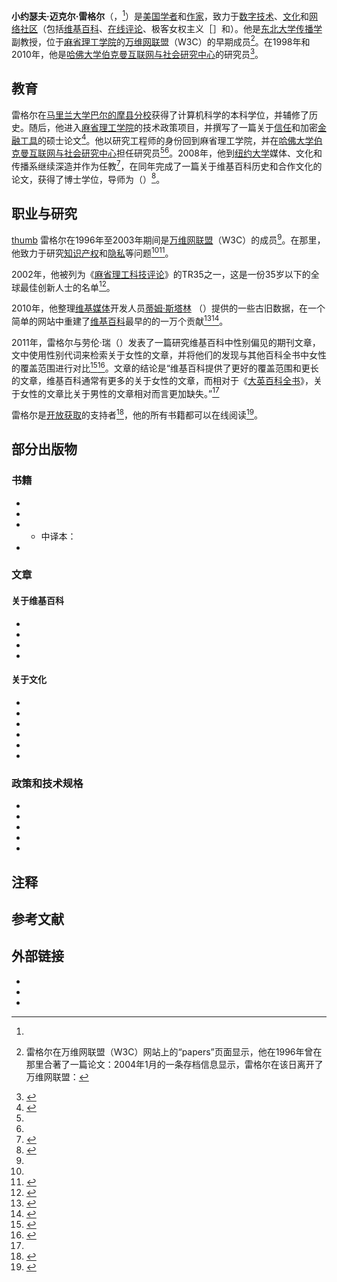{{Infobox person
| name = 小约瑟夫·迈克尔·雷格尔
| native_name = Joseph M. Reagle Jr.
| native_name_lang = en
| image = 09-1325-joseph (cropped).jpg
| image_size =
| alt = Joseph Reagle
| caption = 2019年的雷格尔
| birth_date = {{Birth year and age|1972}}<ref name=VIAF>{{VIAF|106756706}}</ref>
| birth_place = 
| birth_name = Joseph Michael Reagle Jr.
| nationality = {{USA}}
| education = [[马里兰大学巴尔的摩县分校|马里兰大学巴尔的摩县分校]]（1994年获得学士学位）<br/>[[麻省理工学院|麻省理工学院]]（1996年获得硕士学位）<br/>[[纽约大学|纽约大学]]（2008年获得博士学位）
| occupation = 教授、作家
| years_active = 1996年至今
| employer = [[东北大学_(美国)|美国东北大学]]
| known_for = 互联网研究
| notable_works = 《{{Link-en|诚信合作|Good Faith Collaboration|诚信合作：维基百科的文化}}》（''Good Faith Collaboration: The Culture of Wikipedia''）（2010）
| title = [[副教授|副教授]]
| term =
| awards = [[TR35|TR35]]（2002）<ref name=tr35/>
  | module            = {{Infobox scientist
  | embed             = yes
  | thesis_title      = ''In good faith: Wikipedia collaboration and the pursuit of the universal encyclopedia''
  | thesis_url        = http://search.proquest.com/docview/304527872/
  | thesis_year       = 2008
  | doctoral_advisor  = {{link-en|海伦·尼森鲍姆|Helen Nissenbaum}}（{{lang|en|Helen Nissenbaum}}）
  | doctoral_students = 
| website = {{official website}}
}}
}}
'''小约瑟夫·迈克尔·雷格尔'''（{{lang-en|Joseph Michael Reagle Jr.}}，{{bd|1972年}}<ref name=VIAF/>）是[[美国|美国]][[学者|学者]]和[[作家|作家]]，致力于[[数字技术|数字技术]]、[[文化|文化]]和[[网络社区|网络社区]]（包括[[维基百科|维基百科]]、[[在线评论|在线评论]]、极客女权主义［{{lang|en|geek feminism}}］和{{link-en|生活黑客|Life hack}}）。他是[[东北大学_(美国)|东北大学]][[传播学|传播学]]副教授，位于[[麻省理工学院|麻省理工学院]]的[[万维网联盟|万维网联盟]]（W3C）的早期成员<ref name=W3C2015jmr>{{cite web |title=Reagle's W3C Public Page |url=http://www.w3.org/People/Reagle/ |website=www.w3.org |archiveurl=https://web.archive.org/web/19980214045408/http://www.w3.org/People/Reagle/ |archivedate=1998-02-14 |dead-url=no |accessdate=2020-08-02 }} 雷格尔在万维网联盟（W3C）网站上的“papers”页面显示，他在1996年曾在那里合著了一篇论文：{{cite web |title=Joseph's W3 Page [papers] |url=https://www.w3.org/People/Reagle/papers/ |website=www.w3.org |accessdate=2020-08-02 |archive-date=2022-05-18 |archive-url=https://web.archive.org/web/20220518220855/https://www.w3.org/People/Reagle/papers/ }}2004年1月的一条存档信息显示，雷格尔在该日离开了万维网联盟：{{cite web |title=Re: Hi from Joseph Reagle on 2004-01-19 (w3c-translators@w3.org from January to March 2004) |url=https://lists.w3.org/Archives/Public/w3c-translators/2004JanMar/0018.html |website=lists.w3.org |accessdate=2020-08-02 |archive-date=2009-07-11 |archive-url=https://web.archive.org/web/20090711054258/http://lists.w3.org/Archives/Public/w3c-translators/2004JanMar/0018.html |dead-url=no }}</ref>。在1998年和2010年，他是[[哈佛大学伯克曼互联网与社会研究中心|哈佛大学伯克曼互联网与社会研究中心]]的研究员<ref name=Berkman2020jr>{{cite web |title=Joseph Reagle |publisher=[[哈佛大学伯克曼互联网与社会研究中心|Berkman Klein Center]] |url=https://cyber.harvard.edu/people/jreagle |accessdate=2020-06-23 |archive-date=2021-01-17 |archive-url=https://web.archive.org/web/20210117071637/https://cyber.harvard.edu/people/jreagle |dead-url=no }}</ref>。

== 教育 ==
雷格尔在[[马里兰大学巴尔的摩县分校|马里兰大学巴尔的摩县分校]]获得了计算机科学的本科学位，并辅修了历史。随后，他进入[[麻省理工学院|麻省理工学院]]的技术政策项目，并撰写了一篇关于[[信任|信任]]和加密[[金融工具|金融工具]]的硕士论文<ref name=Reagle1996tce>{{cite thesis|first1=Joseph |last1=Reagle |date=1996 |degree=MS |location=Cambridge, MA |publisher=Massachusetts Institute of Technology, Dept. of Electrical Engineering and Computer Science |title=Trust in a cryptographic economy and digital security deposits: Protocols and policies |hdl=1721.1/11016 }}</ref>。他以研究工程师的身份回到麻省理工学院，并在[[哈佛大学伯克曼互联网与社会研究中心|哈佛大学伯克曼互联网与社会研究中心]]担任研究员<ref name=W3C2015jmr/><ref name=Berkman2020jr/>。2008年，他到[[纽约大学|纽约大学]]媒体、文化和传播系继续深造并作为{{tsl|en|Adjunct faculty|兼职教授}}任教<ref name=NYU2008fu2>{{cite web |publisher=Steinhardt School of Culture, Education, and Human Development, New York University |date=2008 |title=Faculty Update for 2008–2009 |url=https://research.steinhardt.nyu.edu/scmsAdmin/uploads/002/193/nyu_steinhardt_grad_bulletin_2009_supplement_faculty.pdf |accessdate=2020-06-23 |archive-date=2020-11-13 |archive-url=https://web.archive.org/web/20201113064708/https://research.steinhardt.nyu.edu/scmsAdmin/uploads/002/193/nyu_steinhardt_grad_bulletin_2009_supplement_faculty.pdf |dead-url=no }}</ref>，在同年完成了一篇关于维基百科历史和合作文化的论文，获得了博士学位，导师为{{link-en|海伦·尼森鲍姆|Helen Nissenbaum}}（{{lang|en|Helen Nissenbaum}}）<ref name=Reagle2008gfw>{{cite thesis |degree=PhD |first=Joseph Michael |last=Reagle Jr. |title=In good faith: Wikipedia collaboration and the pursuit of the universal encyclopedia |location=New York |publisher=New York University |date=2008 |url=http://search.proquest.com/docview/304527872/ |oclc=479700253 |access-date=2020-11-07 |archive-date=2020-11-16 |archive-url=https://web.archive.org/web/20201116145637/https://search.proquest.com/docview/304527872/ |dead-url=no }}</ref>。

== 职业与研究 ==
[[file:Joseph_Reagle_Portrait.jpg|thumb]]
雷格尔在1996年至2003年期间是[[万维网联盟|万维网联盟]]（W3C）的成员<ref name=W3C2015jmr/>。在那里，他致力于研究[[知识产权|知识产权]]和[[隐私|隐私]]等问题<ref name=W3C2015jmr/><ref name=Reagle2003nws>{{cite web |first1=Joseph |last1=Reagle |website=lists.w3.org |date=2003-01-06 |title=New W3C Software License: Please update OSI page from Joseph Reagle on 2003-01-06 (www-archive@w3.org from January 2003) |url=https://lists.w3.org/Archives/Public/www-archive/2003Jan/0017.html |accessdate=2020-05-01 |archive-date=2020-06-24 |archive-url=https://web.archive.org/web/20200624045004/https://lists.w3.org/Archives/Public/www-archive/2003Jan/0017.html |dead-url=no }}</ref>。

2002年，他被列为《[[麻省理工科技评论|麻省理工科技评论]]》的TR35之一，这是一份35岁以下的全球最佳创新人士的名单<ref name=tr35>{{cite magazine |title=Joseph Reagle, 29 |url=http://www2.technologyreview.com/tr35/profile.aspx?trid=384 |magazine=[[麻省理工科技评论|Technology Review]] |accessdate=2015-07-11 |archive-date=2020-05-20 |archive-url=https://web.archive.org/web/20200520052611/http://www2.technologyreview.com/tr35/profile.aspx?trid=384%2F |dead-url=no }}</ref>。

2010年，他整理[[维基媒体|维基媒体]]开发人员[https://en.m.wikipedia.org/wiki/User:Tim_Starling 蒂姆·斯塔林] {{Wayback|url=https://en.m.wikipedia.org/wiki/User:Tim_Starling |date=20220603212622 }}（{{lang|en|Tim Starling}}）提供的一些古旧数据，在一个简单的网站中重建了[[维基百科|维基百科]]最早的的一万个贡献<ref name="Doctorow2010wf1">{{Cite web |title=Wikipedia's first 10,000 edits |url=https://boingboing.net/2010/12/18/wikipedias-first-100.html |accessdate=2020-11-21 |date=2010-12-18 |language=en |first1=Cory |last1=Doctorow |website=[[Boing_Boing|Boing Boing]] |archive-date=2021-01-19 |archive-url=https://web.archive.org/web/20210119025609/https://boingboing.net/2010/12/18/wikipedias-first-100.html |dead-url=no }}</ref><ref name="Reagle2010w1r">{{Cite web |title=Wikipedia 10K redux |url=https://reagle.org/joseph/blog/social/wikipedia/10k-redux.html |accessdate=2020-11-21 |date=2010-12-16 |language=en |first1=Joseph |last1=Reagle |website=reagle.org |archive-date=2020-03-23 |archive-url=https://web.archive.org/web/20200323032911/http://reagle.org/joseph/blog/social/wikipedia/10k-redux.html |dead-url=no }}</ref>。

2011年，雷格尔与劳伦·瑞（{{lang|en|Lauren Rhue}}）发表了一篇研究维基百科中性别偏见的期刊文章，文中使用性别代词来检索关于女性的文章，并将他们的发现与其他百科全书中女性的覆盖范围进行对比<ref name=Matias2014>{{cite web|last1=Matias|first1=J. Nathan|title=How to Ethically and Responsibly Identify Gender in Large Datasets|url=http://mediashift.org/idealab/2014/11/how-to-ethically-and-responsibly-identify-gender-in-large-datasets/|publisher=[[公共广播电视公司|PBS MediaShift]]|accessdate=2015-07-11|archive-date=2016-03-13|archive-url=https://web.archive.org/web/20160313131246/http://mediashift.org/idealab/2014/11/how-to-ethically-and-responsibly-identify-gender-in-large-datasets/|dead-url=no}}</ref><ref name=ReagleRhue2011gbw>{{cite journal |first1=Joseph |last1=Reagle |first2=Lauren |last2=Rhue |date=2011 |journal=''[[国际传播杂志|International Journal of Communication]]'' |title=Gender Bias in Wikipedia and Britannica |url=https://ijoc.org/index.php/ijoc/article/view/777 |volume=5 |access-date=2020-11-21 |archive-date=2021-02-24 |archive-url=https://web.archive.org/web/20210224125412/https://ijoc.org/index.php/ijoc/article/view/777 |dead-url=no }}</ref>。文章的结论是“维基百科提供了更好的覆盖范围和更长的文章，维基百科通常有更多的关于女性的文章，而相对于《[[大英百科全书|大英百科全书]]》，关于女性的文章比关于男性的文章相对而言更加缺失。”{{noteTag|原文：“that Wikipedia provides better coverage and longer articles, that Wikipedia typically has more articles on women than Britannica in absolute terms, but Wikipedia articles on women are more likely to be missing than articles on men relative to Britannica”}}<ref name=ReagleRhue2011gbw/>

雷格尔是[[开放获取|开放获取]]的支持者<ref name="Corbett2011oaw">{{Cite web |title=Open Access Week panel: "Wikipedia: Friend or Foe?" – Wednesday at 1:30 |url=https://librarynews.northeastern.edu/?p=4350 |accessdate=2020-07-24 |date=2011-10-25 |language=en |first1=Hillary |last1=Corbett |website=librarynews.northeastern.edu |archive-date=2020-11-29 |archive-url=https://web.archive.org/web/20201129090511/https://librarynews.northeastern.edu/?p=4350 |dead-url=no }}</ref>，他的所有书籍都可以在线阅读<ref name=Dunn2018mpl>{{cite web |first1=Katharine |last1=Dunn |website=libraries.mit.edu |date=2018-11-28 |title=The MIT Press to launch print and Open Access book series with support from the MIT libraries |url=https://libraries.mit.edu/news/press-launch-print/28505/ |accessdate=2020-07-24 |archive-date=2020-11-08 |archive-url=https://web.archive.org/web/20201108111119/https://libraries.mit.edu/news/press-launch-print/28505/ |dead-url=no }}</ref>。

== 部分出版物 ==

=== 书籍 ===
* {{cite book |first1=Joseph |last1=Reagle |date=2010 |isbn=978-0262518208 |oclc=496282188 |jstor=j.ctt5hhhnf |location=Cambridge, MA |publisher=MIT Press |series=History and foundations of information science |title=[[诚信合作|Good faith collaboration: The culture of Wikipedia]]}}{{noteTag|
对《[[诚信合作|诚信合作]]》（''Good Faith Collaboration''）的评价:
* {{cite web |first1=Cory |last1=Doctorow |work=[[Boing_Boing|Boing Boing]] |date=2010-12-20 |title=Good faith collaboration: How Wikipedia works |url=https://boingboing.net/2010/12/20/good-faith-collabora.html |accessdate=2020-06-29 |archive-date=2020-12-01 |archive-url=https://web.archive.org/web/20201201170838/https://boingboing.net/2010/12/20/good-faith-collabora.html |dead-url=no }}
* {{cite magazine |first1=Alexis C. |last1=Madrigal |magazine=[[The_Atlantic|The Atlantic]] |date=2010-10-19 |title=In rancorous times, can Wikipedia show us how to all get along? |url=https://www.theatlantic.com/technology/archive/2010/10/in-rancorous-times-can-wikipedia-show-us-how-to-all-get-along/64783/ |accessdate=2020-06-29 |archive-date=2016-10-20 |archive-url=https://web.archive.org/web/20161020152133/http://www.theatlantic.com/technology/archive/2010/10/in-rancorous-times-can-wikipedia-show-us-how-to-all-get-along/64783/ |dead-url=no }}
* {{cite journal |first1=Mayo Fuster |last1=Morell |date=February 2013 |journal=''[[Information,_Communication_&_Society|Information, Communication & Society]]'' |number=1 |pages=146–147 |publisher=Informa UK Limited |title=Good faith collaboration: The culture of Wikipedia |doi=10.1080/1369118X.2011.602092 |volume=16<!--|s2cid=144537283--> }}
* {{cite journal |first1=Olivia |last1=Auxier |date=2013 |journal=''[[国际传播杂志|International Journal of Communication]]'' |title=Review: Joseph Michael Reagle, Jr., ''Good Faith Collaboration: The Culture of Wikipedia'' |url=https://ijoc.org/index.php/ijoc/article/view/2542 |accessdate=2020-06-29 |volume=7 |archive-date=2020-07-31 |archive-url=https://web.archive.org/web/20200731151327/https://ijoc.org/index.php/ijoc/article/view/2542 |dead-url=no }}
}}
* {{cite book |first1=Joseph |last1=Reagle |date=2015 |isbn=9780262028936 |oclc=891941812 |jstor=j.ctt17kkb2f |doi=10.7551/mitpress/10116.001.0001 |location=Cambridge, MA |publisher=MIT Press |title=[[阅读评论|Reading the comments: Likers, haters, and manipulators at the bottom of the Web]]}}{{noteTag|
对《[[阅读评论|阅读评论]]》（''Reading the Comments''）的评价:
* {{cite journal |first1=Melissa |last1=Aronczyk |journal=''[[New_Media_&_Society|New Media & Society]]'' |date=April 2016 |doi=10.1177/1461444815621893 |number=4 |pages=677–679 |title=Likers, haters, and manipulators at the bottom of the web |volume=18<!--|s2cid=30754370--> }}
* {{cite magazine |first1=Tara |last1=Brabazon |magazine=[[Times_Higher_Education|Times Higher Education]] |date=2015-08-27 |title=Reading the comments: Likers, haters, and manipulators at the bottom of the web, by Joseph M. Reagle Jr. |url=https://www.timeshighereducation.co.uk/books/review-reading-the-comments-joseph-reagle-mit-press |accessdate=2015-08-27}}
* {{cite news |first1=László |last1=Erdélyi |newspaper=[[El_País_(Uruguay)|El País]] |date=2016-04-01 |title=La rebelión de las masas |url=https://www.elpais.com.uy/cultural/rebelion-masas-comentarios-internet-reagle.html |accessdate=2016-04-01 |archive-date=2016-09-22 |archive-url=https://web.archive.org/web/20160922165942/http://www.elpais.com.uy/cultural/rebelion-masas-comentarios-internet-reagle.html |dead-url=no }}
* {{cite magazine |first1=Dawn |last1=Eyestone |magazine=[[PopMatters|PopMatters]] |date=2015-07-21 |title=If you can't say anything nice, save it for the internet |url=https://www.popmatters.com/review/195079-reading-the-comments-likers-haters-and-manipulators-at-the-bottom-of/ |accessdate=2015-07-21 |archive-date=2016-03-05 |archive-url=https://web.archive.org/web/20160305000910/http://www.popmatters.com/review/195079-reading-the-comments-likers-haters-and-manipulators-at-the-bottom-of/ |dead-url=no }}
* {{citation |first1=Mary Grace |last1=Lao |journal=''[[国际传播杂志|International Journal of Communication]]'' |date=2016-07-16 |title=Review: Joseph M. Reagle, Jr., ''Readings the Comments: Likers, Haters, and Manipulators at the Bottom of the Web'' |url=https://ijoc.org/index.php/ijoc/article/view/5938 |accessdate=2016-07-16 |volume=10 |archive-date=2020-08-16 |archive-url=https://web.archive.org/web/20200816064743/https://ijoc.org/index.php/ijoc/article/view/5938 |dead-url=no }}
* {{cite magazine |first1=Mark |last1=O'Connell |magazine=[[The_New_Yorker|The New Yorker]] |date=2015-06-17 |title=It's comments all the way down |url=https://www.newyorker.com/culture/cultural-comment/its-comments-all-the-way-down |accessdate=2015-07-07 |archive-date=2019-01-14 |archive-url=https://web.archive.org/web/20190114013337/https://www.newyorker.com/culture/cultural-comment/its-comments-all-the-way-down |dead-url=no }}
* {{cite news |first1=Frank |last1=Pasquale |newspaper=[[The_Chronicle_of_Higher_Education|The Chronicle of Higher Education]] |date=2015-09-28 |title=How to tame an Internet troll |url=https://www.chronicle.com/article/How-to-Tame-an-Internet-Troll/233357/ |accessdate=2015-09-28 |archive-date=2021-01-26 |archive-url=https://web.archive.org/web/20210126203803/http://www.chronicle.com/article/How-to-Tame-an-Internet-Troll/233357/ |dead-url=no }}
* {{cite journal |first1=Anna Lee |last1=Swan |journal=''[[国际传播杂志|International Journal of Communication]]'' |date=2016 |title=Review: Joseph M. Reagle Jr., ''Reading the Comments: Likers, Haters, and Manipulators at the Bottom of the Web'' |url=https://ijoc.org/index.php/ijoc/article/view/5507 |accessdate=2016-03-21 |volume=10 |archive-date=2020-08-16 |archive-url=https://web.archive.org/web/20200816071127/https://ijoc.org/index.php/ijoc/article/view/5507 |dead-url=no }}
* {{cite magazine |first1=Jacob |last1=Weisberg |magazine=[[The_New_York_Review_of_Books|The New York Review of Books]] |date=2016-02-25 |title=We are hopelessly hooked |url=https://www.nybooks.com/articles/2016/02/25/we-are-hopelessly-hooked/ |accessdate=2016-02-08 |archive-date=2021-02-16 |archive-url=https://web.archive.org/web/20210216122209/https://www.nybooks.com/articles/2016/02/25/we-are-hopelessly-hooked/ |dead-url=no }}
* {{cite news |first1=Zoe |last1=Williams |newspaper=[[The_Guardian|The Guardian]] |date=2015-06-25 |title=''Reading the Comments'' by Joseph M Reagle Jr review – what do our responses below the line tell us about ourselves? |url=https://www.theguardian.com/books/2015/jun/25/reading-the-comments-likes-haters-web-joseph-m-reagle-jr-review |accessdate=2015-07-07 |archive-date=2019-01-14 |archive-url=https://web.archive.org/web/20190114013150/https://www.theguardian.com/books/2015/jun/25/reading-the-comments-likes-haters-web-joseph-m-reagle-jr-review |dead-url=no }}
}}
* {{cite book |first1=Joseph |last1=Reagle |date=2019 |isbn=9780262038157 |oclc=1043303830 |doi=10.7551/mitpress/11582.001.0001 |location=Cambridge, MA |publisher=MIT Press |title=Hacking life: systematized living and its discontents |series=<nowiki><strong></nowiki> ideas series |url=https://reagle.org/joseph/2019/hl/ |access-date=2020-11-21 |archive-date=2020-06-23 |archive-url=https://web.archive.org/web/20200623220552/https://reagle.org/joseph/2019/hl/ |dead-url=no }}{{noteTag|
对《[[生活黑客|生活黑客]]》（''Hacking Life''）的评价：
* {{cite journal |journal=''[[出版者周刊|Publishers Weekly]]'' |date=2019-02-22 |title=Nonfiction Book Review: ''Hacking Life: Systematized Living and Its Discontents'' by Joseph M. Reagle Jr. |url=https://www.publishersweekly.com/978-0-262-03815-7 |accessdate=2019-04-01 |archive-date=2021-01-19 |archive-url=https://web.archive.org/web/20210119140251/https://www.publishersweekly.com/978-0-262-03815-7 |dead-url=no }}
* {{cite news |first1=Btihaj |last1=Ajana |newspaper=[[Times_Higher_Education|Times Higher Education]] |date=2019-04-11 |title=Hacking life: Systematized living and its discontents, by Joseph M. Reagle, Jr. |url=https://www.timeshighereducation.com/books/hacking-life-systematized-living-and-its-discontents-joseph-m-reagle-jr-mit-press |accessdate=2019-04-16 |archive-date=2020-06-24 |archive-url=https://web.archive.org/web/20200624160803/https://www.timeshighereducation.com/books/hacking-life-systematized-living-and-its-discontents-joseph-m-reagle-jr-mit-press |dead-url=no }}
* {{cite magazine |first1=Houman |last1=Barekat |magazine=[[New_Statesman|New Statesman]] |date=2019-05-22 |title=Life hacking: The Californian tech bro approach to self-help |url=https://www.newstatesman.com/hacking-life-joseph-reagle-review |accessdate=2019-05-23 |archive-date=2021-01-21 |archive-url=https://web.archive.org/web/20210121085537/https://www.newstatesman.com/hacking-life-joseph-reagle-review |dead-url=no }}
* {{cite news |first1=Houman |last1=Barekat |newspaper=[[The_Australian_Financial_Review|The Australian Financial Review]] |date=2019-05-31 |title=Lifehacking: A publishing phenomenon but does it work? |url=https://www.afr.com/lifestyle/lifehacking-a-publishing-phenomenon-but-does-it-work-20190529-p51sin |accessdate=2019-06-03 |archive-date=2019-05-31 |archive-url=https://web.archive.org/web/20190531181150/https://www.afr.com/lifestyle/lifehacking-a-publishing-phenomenon-but-does-it-work-20190529-p51sin |dead-url=no }}
* {{cite web |first1=Dov |last1=Greenbaum |website=blogs.sciencemag.org |date=2019-04-02 |title=Tips and tricks for better living abound, but are "hacks" really the key to a good life? |url=https://blogs.sciencemag.org/books/2019/04/02/hacking-life/ |accessdate=2019-04-03 |archive-date=2020-11-29 |archive-url=https://web.archive.org/web/20201129014902/https://blogs.sciencemag.org/books/2019/04/02/hacking-life/ |dead-url=no }}
* {{cite magazine |first1=Laura |last1=Miller |magazine=[[Slate_(magazine)|Slate]] |date=2019-06-28 |title=Why life hacking has fallen out of favor |url=https://slate.com/culture/2019/06/life-hacking-productivity-tech-silicon-valley-hacking-life-book-review.html |accessdate=2019-06-28 |archive-date=2020-11-28 |archive-url=https://web.archive.org/web/20201128232546/https://slate.com/culture/2019/06/life-hacking-productivity-tech-silicon-valley-hacking-life-book-review.html |dead-url=no }}
}}
** 中译本：{{cite book |author=约瑟夫·M.小雷格尔 |translator=沈慧 |date=2020-08-05 |isbn=9787516826072 |oclc= |doi= |location=[[北京|北京]] |publisher=[[台海出版社|台海出版社]] |title=《生活黑客》 }}
* {{cite book |editor-first1=Joseph |editor-last1=Reagle |editor-first2=Jackie |editor-last2=Koerner |date=2020 |isbn=9780262538176 |oclc=1150825819 |location=Cambridge, MA |publisher=MIT Press |title=Wikipedia @ 20: Stories of an incomplete revolution |url=https://wikipedia20.pubpub.org |access-date=2021-09-22 |archive-date=2021-02-09 |archive-url=https://web.archive.org/web/20210209180341/https://wikipedia20.pubpub.org/ |dead-url=no }}{{noteTag|参见 ：{{cite web |author=Meta-Wiki contributors |url=https://meta.wikimedia.org/w/index.php?title=Wikipedia@20&uselang=zh |title=Wikipedia@20 |work=[[元维基|Meta-Wiki]] |access-date=2020-11-21 |archive-date=2020-11-29 |archive-url=https://web.archive.org/web/20201129143321/https://meta.wikimedia.org/w/index.php?title=Wikipedia@20&uselang=zh |dead-url=no }}}}
=== 文章 ===

==== 关于维基百科 ====
* {{cite journal |first1=Joseph |last1=Reagle |date=2009 |journal=''[[ACM_Interactions|Interactions]]'' |number=3 |pages=42–45n |location=New York |publisher=[[Association_for_Computing_Machinery|Association for Computing Machinery]] |title=Wikipedia: The happy accident |doi=10.1145/1516016.1516026 |url=https://reagle.org/joseph/2009/01/wikipedia-happy-accident.html |volume=16<!-- |s2cid=12973235 --> |access-date=2020-11-21 |archive-date=2016-11-05 |archive-url=https://web.archive.org/web/20161105020248/http://reagle.org/joseph/2009/01/wikipedia-happy-accident.html |dead-url=no }}
* {{cite journal |first1=Joseph |last1=Reagle |date=2010 |journal=''New Review of Hypermedia and Multimedia'' |number=1 |pages=161–180 |title='Be nice': Wikipedia norms for supportive communication |doi=10.1080/13614568.2010.498528 |volume=16<!-- |s2cid=26267356 --> }}
* {{citation |first1=Joseph |last1=Reagle |first2=Lauren |last2=Rhue |date=2011 |journal=''[[国际传播杂志|International Journal of Communication]]'' |title=Gender Bias in Wikipedia and Britannica |url=https://ijoc.org/index.php/ijoc/article/view/777 |volume=5 |accessdate=2020-11-21 |archive-date=2021-02-24 |archive-url=https://web.archive.org/web/20210224125412/https://ijoc.org/index.php/ijoc/article/view/777 |dead-url=no }}
* {{cite journal |first1=Jeff |last1=Loveland |first2=Joseph |last2=Reagle |date=2013 |journal=''[[New_Media_&_Society|New Media & Society]]'' |title=Wikipedia and encyclopedic production |volume=15 |issue=8 |pages=1294–1311 |doi=10.1177/1461444812470428<!-- |s2cid=27886998 --> }}

==== 关于文化 ====
* {{cite journal |first1=Joseph |last1=Reagle |date=January 2013 |journal=''First Monday'' |number=1 |title="Free as in sexist?": Free culture and the gender gap |doi=10.5210/fm.v18i1.4291 <!-- |doi-access=free --> |volume=18}}
* {{cite journal |first1=Joseph |last1=Reagle |date=2014 |journal=''[[New_Media_&_Society|New Media & Society]]'' |title=The obligation to know: From FAQ to Feminism 101 |volume=18 |issue=5 |pages=691–707 |url=https://reagle.org/joseph/2013/ok/ok.html |doi=10.1177/1461444814545840 <!-- |citeseerx=10.1.1.996.3089|s2cid=28516383 --> |access-date=2020-11-21 |archive-date=2020-10-22 |archive-url=https://web.archive.org/web/20201022022214/http://reagle.org/joseph/2013/ok/ok.html |dead-url=no }}
* {{cite journal |first1=Joseph |last1=Reagle |journal=''First Monday'' |date=2015-10-05 |number=10 |title=Following the Joneses: FOMO and conspicuous sociality |doi=10.5210/fm.v20i10.6064 <!-- |doi-access=free --> |volume=20}}
* {{cite journal |first1=Joseph |last1=Reagle |date=2015 |journal=''[[国际传播杂志|International Journal of Communication]]'' |pages=2862–2880 |title=Geek policing: "Fake geek girls" and contested attention |url=https://ijoc.org/index.php/ijoc/article/view/3066 |volume=9 |access-date=2020-11-21 |archive-date=2020-08-03 |archive-url=https://web.archive.org/web/20200803015153/https://ijoc.org/index.php/ijoc/article/view/3066 |dead-url=no }}
* {{cite journal |first1=Joseph |last1=Reagle |date=January 2018 |journal=''First Monday'' |number=1 |title=Nerd vs. bro: Geek privilege, idiosyncrasy, and triumphalism |doi=10.5210/fm.v23i1.7879 <!-- |doi-access=free --> |volume=23}}
* {{cite web |last=Reagle |first=Joseph |date=2019-06-13 |title=For some, self-tracking means more than self-help |url=https://theconversation.com/for-some-self-tracking-means-more-than-self-help-118235 |website=[[The_Conversation_(website)|The Conversation]] |accessdate=2020-08-02 |archive-date=2021-02-11 |archive-url=https://web.archive.org/web/20210211233610/https://theconversation.com/for-some-self-tracking-means-more-than-self-help-118235 |dead-url=no }}

=== 政策和技术规格 ===
* {{cite techreport |first1=Joseph |last1=Reagle |first2=Daniel |last2=Weitzner |date=June 1998 |institution=W3C |title=Statement on the intent and use of PICS: Using PICS well |type=Note |url=https://www.w3.org/TR/NOTE-PICS-Statement |access-date=2020-11-21 |archive-date=2020-03-14 |archive-url=https://web.archive.org/web/20200314235543/http://www.w3.org/TR/NOTE-PICS-Statement |dead-url=no }}
* {{cite techreport |first1=Joseph M. |last1=Reagle |first2=Daniel J. |last2=Weitzner |first3=Barry D. |last3=Rein |first4=Garland T. |last4=Stephens |first5=Henry C. |last5=Lebowitz |date=October 1999 |institution=W3C |title=Analysis of P3P and US Patent 5,862,325 |type=Note |url=http://www.w3.org/TR/P3P-analysis |access-date=2020-11-21 |archive-date=2020-12-11 |archive-url=https://web.archive.org/web/20201211172448/http://www.w3.org/TR/P3P-analysis/ |dead-url=no }}
* {{cite techreport |first1=Lorrie |last1=Cranor |first2=Marc |last2=Langheinrich |first3=Massimo |last3=Marchiori |first4=Martin |last4=Presler-Marshall |first5=Joseph |last5=Reagle |date=2002-04-16 |institution=W3C |title=The platform for privacy preferences 1.0 (P3P1.0) |type=Recommendation |url=http://www.w3.org/TR/P3P/ |access-date=2020-11-21 |archive-date=2021-03-06 |archive-url=https://web.archive.org/web/20210306014757/https://www.w3.org/TR/P3P/ |dead-url=no }}
* {{cite techreport |first1=Donald |last1=Eastlake |first2=Joseph |last2=Reagle |first3=David |last3=Solo |date=2002-02-12 |institution=W3C |title=XML-Signature syntax and processing |type=Recommendation |url=http://www.w3.org/TR/xmldsig-core/ |access-date=2020-11-21 |archive-date=2019-05-06 |archive-url=https://web.archive.org/web/20190506201754/http://www.w3.org/TR/xmldsig-core/ |dead-url=no }}
* {{cite techreport |first1=Donald |last1=Eastlake |first2=Joseph |last2=Reagle |date=2002-12-10 |institution=W3C |title=XML encryption syntax and processing |type=Recommendation |url=http://www.w3.org/TR/xmlenc-core/ |access-date=2020-11-21 |archive-date=2019-05-04 |archive-url=https://web.archive.org/web/20190504051001/http://www.w3.org/TR/xmlenc-core/ |dead-url=no }}

== 注释 ==
{{NoteFoot}}

== 参考文献 ==
{{reflist|2}}

== 外部链接 ==
*{{official website}}
*{{Scopus|id=15132588300}}
*{{GoogleScholar|fa6gFqwAAAAJ}}